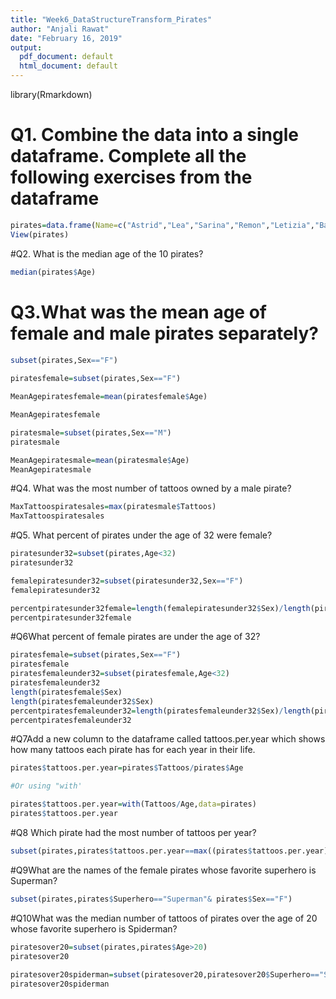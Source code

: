 ```yaml
---
title: "Week6_DataStructureTransform_Pirates"
author: "Anjali Rawat"
date: "February 16, 2019"
output:
  pdf_document: default
  html_document: default
---
```


library(Rmarkdown)

# Q1. Combine the data into a single dataframe. Complete all the following exercises from the dataframe
```r
pirates=data.frame(Name=c("Astrid","Lea","Sarina","Remon","Letizia","Babice","Jonas","Wendy","Niveditha","Gioia"), Sex=c("F","F","F","M","F","F","M","F","F","F"),"Age"=c(30,25,25,29,22,22,35,19,32,21),Superhero=c("Batman","Superman","Batman","Spiderman","Batman","Antman","Batman","Superman","Maggott","Superman"),"Tattoos"=c(11,15,12,5,65,3,9,13,900,0))
View(pirates)
```

#Q2. What is the median age of the 10 pirates?
```r
median(pirates$Age)
```

# Q3.What was the mean age of female and male pirates separately?
```r
subset(pirates,Sex=="F")
        
piratesfemale=subset(pirates,Sex=="F")

MeanAgepiratesfemale=mean(piratesfemale$Age)

MeanAgepiratesfemale

piratesmale=subset(pirates,Sex=="M")
piratesmale

MeanAgepiratesmale=mean(piratesmale$Age)
MeanAgepiratesmale
```
#Q4. What was the most number of tattoos owned by a male pirate?
```r
MaxTattoospiratesales=max(piratesmale$Tattoos)
MaxTattoospiratesales
```
#Q5. What percent of pirates under the age of 32 were female?
```r
piratesunder32=subset(pirates,Age<32)
piratesunder32

femalepiratesunder32=subset(piratesunder32,Sex=="F")
femalepiratesunder32

percentpiratesunder32female=length(femalepiratesunder32$Sex)/length(piratesunder32$Sex)
percentpiratesunder32female
```

#Q6What percent of female pirates are under the age of 32?
```r
piratesfemale=subset(pirates,Sex=="F")
piratesfemale
piratesfemaleunder32=subset(piratesfemale,Age<32)
piratesfemaleunder32
length(piratesfemale$Sex)
length(piratesfemaleunder32$Sex)
percentpiratesfemaleunder32=length(piratesfemaleunder32$Sex)/length(piratesfemale$Sex)
percentpiratesfemaleunder32
```

#Q7Add a new column to the dataframe called tattoos.per.year which shows how many tattoos each pirate has for each year in their life.
```r
pirates$tattoos.per.year=pirates$Tattoos/pirates$Age

#Or using "with'

pirates$tattoos.per.year=with(Tattoos/Age,data=pirates)
pirates$tattoos.per.year
```


#Q8 Which pirate had the most number of tattoos per year?
```r
subset(pirates,pirates$tattoos.per.year==max((pirates$tattoos.per.year)))
```

#Q9What are the names of the female pirates whose favorite superhero is Superman?
```r
subset(pirates,pirates$Superhero=="Superman"& pirates$Sex=="F")
```


#Q10What was the median number of tattoos of pirates over the age of 20 whose favorite superhero is Spiderman?

```r
piratesover20=subset(pirates,pirates$Age>20)
piratesover20
        
piratesover20spiderman=subset(piratesover20,piratesover20$Superhero=="Spiderman")
piratesover20spiderman
``` 

